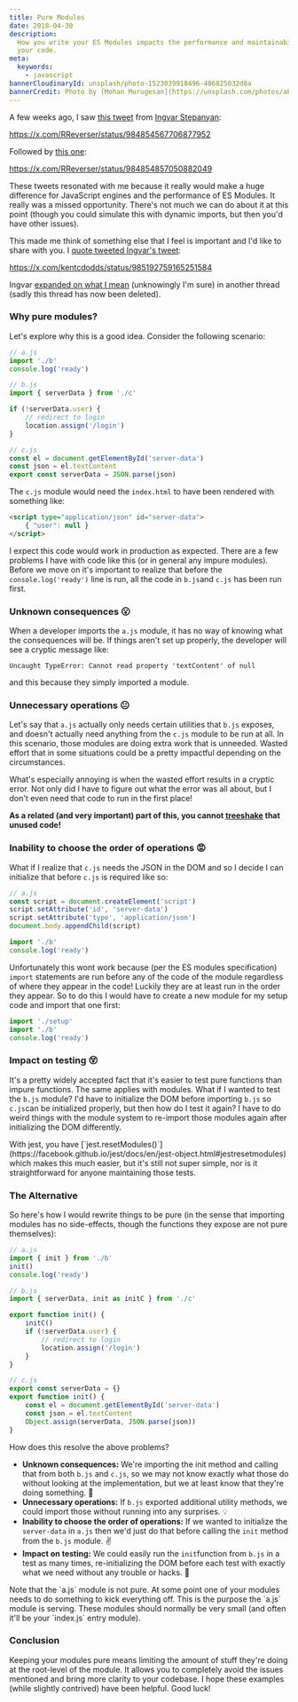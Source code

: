 ```yaml
---
title: Pure Modules
date: 2018-04-30
description:
  How you write your ES Modules impacts the performance and maintainability of
  your code.
meta:
  keywords:
    - javascript
bannerCloudinaryId: unsplash/photo-1523039918496-486825032d8a
bannerCredit: Photo by [Mohan Murugesan](https://unsplash.com/photos/aPUi7w4kKbI)
---
```


A few weeks ago, I saw
[this tweet](https://x.com/RReverser/status/984854567706877952) from
[Ingvar Stepanyan](https://x.com/RReverser):

https://x.com/RReverser/status/984854567706877952

Followed by [this one](https://x.com/RReverser/status/984854857050882049):

https://x.com/RReverser/status/984854857050882049

These tweets resonated with me because it really would make a huge difference
for JavaScript engines and the performance of ES Modules. It really was a missed
opportunity. There's not much we can do about it at this point (though you could
simulate this with dynamic imports, but then you'd have other issues).

This made me think of something else that I feel is important and I'd like to
share with you. I
[quote tweeted Ingvar's tweet](https://x.com/kentcdodds/status/985192759165251584):

https://x.com/kentcdodds/status/985192759165251584

Ingvar
[expanded on what I mean](https://x.com/RReverser/status/985286856681054208)
(unknowingly I'm sure) in another thread (sadly this thread has now been deleted).

### Why pure modules?

Let's explore why this is a good idea. Consider the following scenario:

```js
// a.js
import './b'
console.log('ready')

// b.js
import { serverData } from './c'

if (!serverData.user) {
	// redirect to login
	location.assign('/login')
}

// c.js
const el = document.getElementById('server-data')
const json = el.textContent
export const serverData = JSON.parse(json)
```

The `c.js` module would need the `index.html` to have been rendered with
something like:

```html
<script type="application/json" id="server-data">
	{ "user": null }
</script>
```

I expect this code would work in production as expected. There are a few
problems I have with code like this (or in general any impure modules). Before
we move on it's important to realize that before the `console.log('ready')` line
is run, all the code in `b.js`and `c.js` has been run first.

### Unknown consequences 😮

When a developer imports the `a.js` module, it has no way of knowing what the
consequences will be. If things aren't set up properly, the developer will see a
cryptic message like:

```
Uncaught TypeError: Cannot read property 'textContent' of null
```

and this because they simply imported a module.

### Unnecessary operations 😐

Let's say that `a.js` actually only needs certain utilities that `b.js` exposes,
and doesn't actually need anything from the `c.js` module to be run at all. In
this scenario, those modules are doing extra work that is unneeded. Wasted
effort that in some situations could be a pretty impactful depending on the
circumstances.

What's especially annoying is when the wasted effort results in a cryptic error.
Not only did I have to figure out what the error was all about, but I don't even
need that code to run in the first place!

**As a related (and very important) part of this, you cannot
[treeshake](https://developer.mozilla.org/en-US/docs/Glossary/Tree_shaking) that
unused code!**

### Inability to choose the order of operations 😡

What if I realize that `c.js` needs the JSON in the DOM and so I decide I can
initialize that before `c.js` is required like so:

```js
// a.js
const script = document.createElement('script')
script.setAttribute('id', 'server-data')
script.setAttribute('type', 'application/json')
document.body.appendChild(script)

import './b'
console.log('ready')
```

Unfortunately this wont work because (per the ES modules specification) `import`
statements are run before any of the code of the module regardless of where they
appear in the code! Luckily they are at least run in the order they appear. So
to do this I would have to create a new module for my setup code and import that
one first:

```js
import './setup'
import './b'
console.log('ready')
```

### Impact on testing 😵

It's a pretty widely accepted fact that it's easier to test pure functions than
impure functions. The same applies with modules. What if I wanted to test the
`b.js` module? I'd have to initialize the DOM before importing `b.js` so
`c.js`can be initialized properly, but then how do I test it again? I have to do
weird things with the module system to re-import those modules again after
initializing the DOM differently.

<callout-info>
	With jest, you have
	[`jest.resetModules()`](https://facebook.github.io/jest/docs/en/jest-object.html#jestresetmodules)
	which makes this much easier, but it's still not super simple, nor is it
	straightforward for anyone maintaining those tests.
</callout-info>

### The Alternative

So here's how I would rewrite things to be pure (in the sense that importing
modules has no side-effects, though the functions they expose are not pure
themselves):

```js
// a.js
import { init } from './b'
init()
console.log('ready')

// b.js
import { serverData, init as initC } from './c'

export function init() {
	initC()
	if (!serverData.user) {
		// redirect to login
		location.assign('/login')
	}
}

// c.js
export const serverData = {}
export function init() {
	const el = document.getElementById('server-data')
	const json = el.textContent
	Object.assign(serverData, JSON.parse(json))
}
```

How does this resolve the above problems?

- **Unknown consequences:** We're importing the init method and calling that
  from both `b.js` and `c.js`, so we may not know exactly what those do without
  looking at the implementation, but we at least know that they're doing
  something. 💯
- **Unnecessary operations:** If `b.js` exported additional utility methods, we
  could import those without running into any surprises. 💡
- **Inability to choose the order of operations:** If we wanted to initialize
  the `server-data` in `a.js` then we'd just do that before calling the `init`
  method from the `b.js` module. ✌️
- **Impact on testing:** We could easily run the `init`function from `b.js` in a
  test as many times, re-initializing the DOM before each test with exactly what
  we need without any trouble or hacks. 🎉

<callout-info>
	Note that the `a.js` module is not pure. At some point one of your modules
	needs to do something to kick everything off. This is the purpose the `a.js`
	module is serving. These modules should normally be very small (and often
	it'll be your `index.js` entry module).
</callout-info>

### Conclusion

Keeping your modules pure means limiting the amount of stuff they're doing at
the root-level of the module. It allows you to completely avoid the issues
mentioned and bring more clarity to your codebase. I hope these examples (while
slightly contrived) have been helpful. Good luck!
